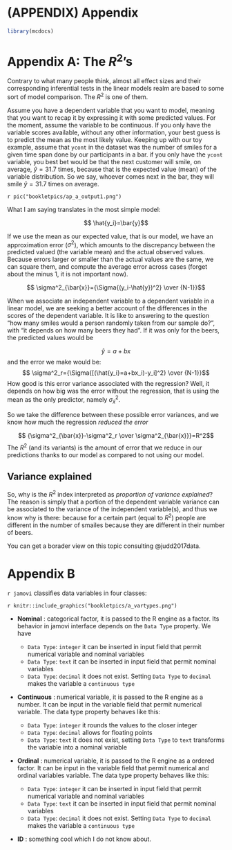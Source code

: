 # (APPENDIX) Appendix {-} 

```r
library(mcdocs)

```

# Appendix A: The $R^2$'s {#appendixa}

Contrary to what many people think, almost all effect sizes and their corresponding inferential tests in the linear models realm are based to some sort of model comparison. The $R^2$ is one of them.

Assume you have a dependent variable that you want to model, meaning that you want to recap it by expressing it with some predicted values. For the moment, assume the variable to be continuous. If you only have the variable scores available, without any other information, your best guess is to predict the mean as the most likely value. Keeping up with our toy example, assume that `ycont` in the dataset was the number of smiles for a given time span done by our participants in a bar. if you only have the `ycont` variable, you best bet would be that the next customer will smile, on average, $\hat{y}=31.7$ times, because that is the expected value (mean) of the variable distribution. So we say, whoever comes next in the bar, they will smile $\hat{y}=31.7$ times on average.

`r pic("bookletpics/ap_a_output1.png")`

What I am saying translates in the most simple model:

$$ \hat{y_i}=\bar{y}$$

If we use the mean as our expected value, that is our model, we have an approximation error ($\sigma^2$), which amounts to the discrepancy between the predicted valued (the variable mean) and the actual observed values. Because errors larger or smaller than the actual values are the same, we can square them, and compute the average error across cases (forget about the minus 1, it is not important now).

$$ \sigma^2_{\bar{x}}={\Sigma{(y_i-\hat{y})^2} \over {N-1}}$$

When we associate an independent variable to a dependent variable in a linear model, we are seeking a better account of the differences in the scores of the dependent variable. It is like to answering to the question "how many smiles would a person randomly taken from our sample do?", with "it depends on how many beers they had". If it was only for the beers, the predicted values would be 

$$ \hat{y}=a+bx$$
and the error we make would be:
$$ \sigma^2_r={\Sigma{[(\hat{y_i}=a+bx_i)-y_i]^2} \over {N-1}}$$
How good is this error variance associated with the regression? Well, it depends on how big was the error without the regression, that is using the mean as the only predictor, namely $\sigma^2_{\bar{x}}$.

So we take the difference between these possible error variances, and we know how much the regression _reduced the error_

$$ {\sigma^2_{\bar{x}}-\sigma^2_r \over \sigma^2_{\bar{x}}}=R^2$$
The $R^2$ (and its variants) is the amount of error that we reduce in our predictions thanks to our model as compared to not using our model.

## Variance explained

So, why is the $R^2$ index interpreted as _proportion of variance explained_? The reason is simply that a portion of the dependent variable variance can be associated to the variance of the independent variable(s), and thus we know why is there: because for a certain part (equal to $R^2$) people are different in the number of smailes because they are different in their number of beers.



You can get a borader view on this topic consulting @judd2017data.



# Appendix B {#appendixb}

`r jamovi` classifies data variables in four classes: 

`r knitr::include_graphics("bookletpics/a_vartypes.png")`

* __Nominal__ : categorical factor, it is passed to the R engine as a factor. Its behavior in jamovi interface depends on the `Data Type` property. We have  

    * `Data Type`: `integer` it can be inserted in input field that permit numerical variable and nominal variables
    * `Data Type`: `text` it can be inserted in input field that permit nominal variables
    * `Data Type`: `decimal` it does not exist. Setting `Data Type` to `decimal` makes the variable a `continuous type`
    
* __Continuous__ : numerical variable, it is passed to the R engine as a number. It can be input in the variable field that permit numerical variable. The data type property behaves like this:

    * `Data Type`: `integer` it rounds the values to the closer integer
    * `Data Type`: `decimal` allows for floating points
    * `Data Type`: `text` it does not exist, setting `Data Type` to `text` transforms the variable into a nominal variable
    
* __Ordinal__ : numerical variable, it is passed to the R engine as a ordered factor. It can be input in the variable field that permit numerical and ordinal variables variable. The data type property behaves like this:

    * `Data Type`: `integer` it can be inserted in input field that permit numerical variable and nominal variables
    * `Data Type`: `text` it can be inserted in input field that permit nominal variables
    * `Data Type`: `decimal` it does not exist. Setting `Data Type` to `decimal` makes the variable a `continuous type`

* __ID__ : something cool which I do not know about.

